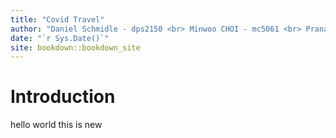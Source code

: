 ```yaml
--- 
title: "Covid Travel"
author: "Daniel Schmidle - dps2150 <br> Minwoo CHOI - mc5061 <br> Pranav Gopal - pg2685"
date: "`r Sys.Date()`"
site: bookdown::bookdown_site
---
```


# Introduction

hello world
this is new 


